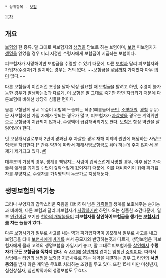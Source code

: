  * 상위항목 - [[보험]]

[[목차]]

== 개요 ==
[[보험]]의 한 종류. 말 그대로 피보험자의 [[생명]]을 담보로 하는 보험이며, [[보험]] 피보험자가 [[생명]]을 잃었을 경우 미리 지정한 수령자에게 보험금이 지급되는 보험이다.

피보험자가 사망해야만 보험금을 수령할 수 있기 때문에, 다른 [[보험]]과 달리 피보험자와 가입자(수령자)가 일치하는 경우는 거의 없다. ~~보험금을 [[무덤]]까지 가져봤자 아무 [[의미]] 없다.~~

다른 보험들이 이런저런 조건을 달아 막상 필요할 때 보험금을 탈려고 하면, 수령이 불가능한 경우가 발생하는것과 다르게, 이 보험은 말 그대로 죽기만 하면 지급되기 때문에 다른보험에 비해선 상당히 심플한 편이다.

물론 보험답게 상시 목숨이 위험에 노출되는 직종(예를들어 [[군인]], [[소방대원]], [[경찰]] 등등)은 사보험에선 가입 자체가 안되는 경우가 많고, 피보험자가 [[자살]]했을 경우는 계약위반으로 보험금이 지급되지 않거나, 수령액이 급감해버리기도 한다. [[보험]]은 항상 약관을 잘 읽어봐야 한다.

덧 보장개시일로부터 2년이 경과된 후 자살한 경우 재해 이외의 원인에 해당하는 사망보험금을 지급한다.[* 간혹 약관에 따라서 재해사망보험금도 줘야 하는데 주지 않아서 문제가 제기되고 있다. [http://www.ilyosisa.co.kr/news/articleView.html?idxno=63659 #]]

대부분의 가정의 경우, 생계를 책임지는 사람이 갑작스럽게 사망할 경우, 이후 남은 가족들의 생계를 유지할 수단이 갑작스럽게 없어지기 때문에, 이를 대비하기이 위해 피가입자를 부양자로, 수령자를 가족명의의 누군가로 지정해둔다.

== 생명보험의 역기능 ==
그러나 부양자의 갑작스러운 죽음을 대비하여 남은 [[가족]]들의 생계를 보호해주는 순기능과 비례해, 다른 보험과 달리 피보험자가 [[사망]]하기만 하면 나오는 심플한 조건때문에, 일부 [[인간]]이길 포기한 [[천하의 개쌍놈들]]이 '''피보험자를 살인하여 보험금을 챙기는 [[보험사기]]를 치는 놈들이 있다.'''

다른 [[보험사기]]가 일부로 사고를 내는 역과 피가입자역이 공모해서 일부로 사고를 내고 보험금을 타내 [[보험사]]에게 [[사기]]를 쳐서 공모자와 반땅하는것과 다르게, 생명보험은 피보험자에게 몰래 고액의 생명보험을 가입시켜 놓고, 말 그대로 피보험자를 [[살인]]해서 '''수령자가 모든 보험금을 독차지 한다.''' 즉 [[사기]]에 [[살인]]까지 겹치는 엄청난 [[중죄]]이다. 따라서 상법에는 타인의 생명을 보험금 지급사유로 하는 계약을 체결하는 경우 그 타인의 '''서면동의'''를 받지 않은 계약은 무효로 처리하는 조항을 두고 있다. 또한 15세 미만 미성년자, 심신상실자, 심신박약자의 생명보험도 무효다.
